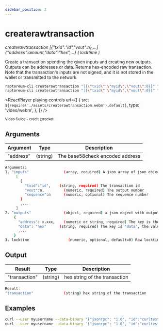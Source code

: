 ```yaml
---
sidebar_position: 2
---
```



# createrawtransaction

_createrawtransaction [{"txid":"id","vout":n},...] {"address":amount,"data":"hex",...} ( locktime )_

Create a transaction spending the given inputs and creating new outputs.
Outputs can be addresses or data.
Returns hex-encoded raw transaction.
Note that the transaction's inputs are not signed, and
it is not stored in the wallet or transmitted to the network.

```bash
raptoreum-cli createrawtransaction "[{\"txid\":\"myid\",\"vout\":0}]" "{\"address\":0.01}"
raptoreum-cli createrawtransaction "[{\"txid\":\"myid\",\"vout\":0}]" "{\"data\":\"00010203\"}"
```

<ReactPlayer
  playing
  controls
  url={[
    {
      src: `${require('./assets/createrawtransaction.webm').default}`,
      type: 'video/webm',
    },
  ]}
/>

<sub>Video Guide - credit @rocket</sub>
<ReactPlayer
  playing
  controls
  url="https://www.youtube.com/watch?v=Yd---pu4oTg"
  muted={true}
  playing={false}
/>

## Arguments

| Argument  | Type     | Description                     |
| --------- | -------- | ------------------------------- |
| "address" | (string) | The base58check encoded address |

```bash
Arguments:
1. "inputs"                (array, required) A json array of json objects
     [
       {
         "txid":"id",    (string, required) The transaction id
         "vout":n,         (numeric, required) The output number
         "sequence":n      (numeric, optional) The sequence number
       }
       ,...
     ]
2. "outputs"               (object, required) a json object with outputs
    {
      "address": x.xxx,    (numeric or string, required) The key is the raptoreum address, the numeric value (can be string) is the RTM amount
      "data": "hex"      (string, required) The key is "data", the value is hex encoded data
      ,...
    }
3. locktime                  (numeric, optional, default=0) Raw locktime. Non-0 value also locktime-activates inputs
```

## Output

| Result        | Type     | Description                   |
| ------------- | -------- | ----------------------------- |
| "transaction" | (string) | hex string of the transaction |

```bash
Result:
"transaction"              (string) hex string of the transaction
```

## Examples

```bash
curl --user myusername --data-binary '{"jsonrpc": "1.0", "id":"curltest", "method": "createrawtransaction", "params": ["[{\"txid\":\"myid\",\"vout\":0}]", "{\"address\":0.01}"] }' -H 'content-type: text/plain;' http://127.0.0.1:9998/
curl --user myusername --data-binary '{"jsonrpc": "1.0", "id":"curltest", "method": "createrawtransaction", "params": ["[{\"txid\":\"myid\",\"vout\":0}]", "{\"data\":\"00010203\"}"] }' -H 'content-type: text/plain;' http://127.0.0.1:9998/
```
